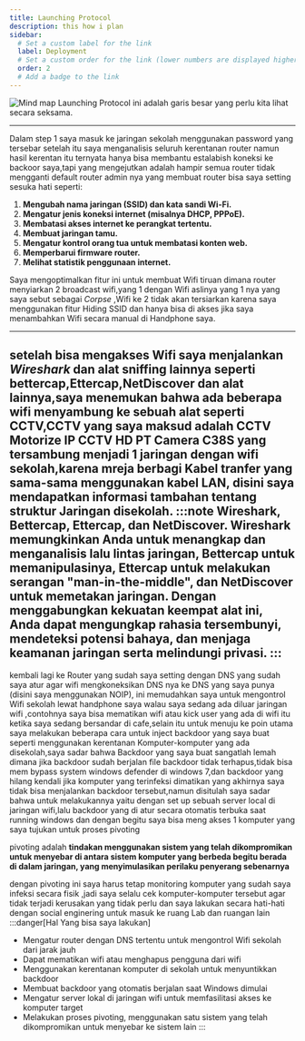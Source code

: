 ```yaml
---
title: Launching Protocol
description: this how i plan
sidebar:
  # Set a custom label for the link
  label: Deployment
  # Set a custom order for the link (lower numbers are displayed higher up)
  order: 2
  # Add a badge to the link
---
```



![Mind map Launching Protocol](../../../assets/launch.jpg)
ini adalah garis besar  yang perlu kita lihat secara seksama.

---

Dalam step 1 saya masuk ke jaringan sekolah menggunakan password yang tersebar setelah itu saya menganalisis seluruh kerentanan router namun hasil kerentan itu ternyata hanya bisa membantu estalabish koneksi ke backoor saya,tapi yang mengejutkan adalah hampir semua router tidak mengganti default router admin nya yang membuat router bisa saya setting sesuka hati seperti:

1. **Mengubah nama jaringan (SSID) dan kata sandi Wi-Fi.**
2. **Mengatur jenis koneksi internet (misalnya DHCP, PPPoE).**
3. **Membatasi akses internet ke perangkat tertentu.**
4. **Membuat jaringan tamu.**
5. **Mengatur kontrol orang tua untuk membatasi konten web.**
6. **Memperbarui firmware router.**
7. **Melihat statistik penggunaan internet.**

Saya mengoptimalkan fitur ini untuk membuat Wifi tiruan dimana router menyiarkan 2 broadcast wifi,yang 1 dengan Wifi aslinya yang 1 nya yang saya sebut sebagai *Corpse* ,Wifi ke 2 tidak akan tersiarkan karena saya menggunakan fitur Hiding SSID dan hanya bisa di akses jika saya menambahkan Wifi secara manual di Handphone saya.

---

setelah bisa mengakses Wifi saya menjalankan *Wireshark* dan alat sniffing lainnya seperti bettercap,Ettercap,NetDiscover dan alat lainnya,saya menemukan bahwa ada beberapa wifi menyambung ke sebuah alat seperti CCTV,CCTV yang saya maksud adalah CCTV Motorize IP CCTV HD PT Camera C38S yang tersambung menjadi 1 jaringan dengan wifi sekolah,karena mreja berbagi Kabel tranfer yang sama-sama menggunakan kabel LAN, disini saya mendapatkan informasi tambahan tentang struktur Jaringan disekolah.
:::note
Wireshark, Bettercap, Ettercap, dan NetDiscover. Wireshark memungkinkan Anda untuk menangkap dan menganalisis lalu lintas jaringan, Bettercap untuk memanipulasinya, Ettercap untuk melakukan serangan "man-in-the-middle", dan NetDiscover untuk memetakan jaringan. Dengan menggabungkan kekuatan keempat alat ini, Anda dapat mengungkap rahasia tersembunyi, mendeteksi potensi bahaya, dan menjaga keamanan jaringan serta melindungi privasi.
:::
---

kembali lagi ke Router yang sudah saya setting dengan DNS yang sudah saya atur agar wifi mengkoneksikan DNS nya ke DNS yang saya punya (disini saya menggunakan NOIP), ini memudahkan saya untuk mengontrol Wifi sekolah lewat handphone saya walau saya sedang ada diluar jaringan wifi ,contohnya saya bisa mematikan wifi atau kick user yang ada di wifi itu ketika saya sedang bersandar di cafe,selain itu untuk menuju ke poin utama saya melakukan beberapa cara untuk inject backdoor yang saya buat seperti menggunakan kerentanan Komputer-komputer yang ada disekolah,saya sadar bahwa Backdoor yang saya buat sangatlah lemah dimana jika backdoor sudah berjalan file backdoor tidak terhapus,tidak bisa mem bypass system windows defender di windows 7,dan backdoor yang hilang kendali jika komputer yang terinfeksi dimatikan yang akhirnya saya tidak bisa menjalankan backdoor tersebut,namun disitulah saya sadar bahwa untuk melakukannya yaitu dengan set up sebuah server local di jaringan wifi,lalu backdoor yang di atur secara otomatis terbuka saat running windows dan dengan begitu saya bisa meng akses 1 komputer yang saya tujukan untuk proses pivoting

<Card title="Fact" icon="approve-check">pivoting adalah **tindakan
 menggunakan sistem yang telah dikompromikan untuk menyebar di antara 
sistem komputer yang berbeda begitu berada di dalam jaringan, yang 
menyimulasikan perilaku penyerang sebenarnya**</Card>


dengan pivoting ini saya harus tetap monitoring komputer yang sudah saya infeksi secara fisik ,jadi saya selalu cek komputer-komputer tersebut agar tidak terjadi kerusakan yang tidak perlu dan saya lakukan secara hati-hati dengan social enginering untuk masuk ke ruang Lab dan ruangan lain
:::danger[Hal Yang bisa saya lakukan]
- Mengatur router dengan DNS tertentu untuk mengontrol Wifi sekolah dari jarak jauh
- Dapat mematikan wifi atau menghapus pengguna dari wifi
- Menggunakan kerentanan komputer di sekolah untuk menyuntikkan backdoor
- Membuat backdoor yang otomatis berjalan saat Windows dimulai
- Mengatur server lokal di jaringan wifi untuk memfasilitasi akses ke komputer target
- Melakukan proses pivoting, menggunakan satu sistem yang telah dikompromikan untuk menyebar ke sistem lain
:::